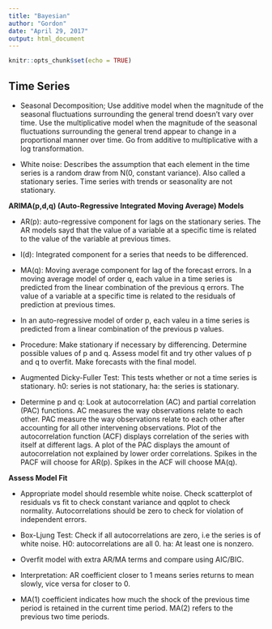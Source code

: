 ```yaml
---
title: "Bayesian"
author: "Gordon"
date: "April 29, 2017"
output: html_document
---
```


```r
knitr::opts_chunk$set(echo = TRUE)
```

## Time Series

* Seasonal Decomposition; Use additive model when the magnitude of the seasonal fluctuations surrounding the general trend doesn't vary over time. Use the multiplicative model when the magnitude of the seasonal fluctuations surrounding the general trend appear to change in a proportional manner over time. Go from additive to multiplicative with a log transformation.

* White noise: Describes the assumption that each element in the time series is a random draw from N(0, constant variance). Also called a stationary series. Time series with trends or seasonality are not stationary.

**ARIMA(p,d,q) (Auto-Regressive Integrated Moving Average) Models**

* AR(p): auto-regressive component for lags on the stationary series. The AR models sayd that the value of a variable at a specific time is related to the value of the variable at previous times.

* I(d): Integrated component for a series that needs to be differenced.

* MA(q): Moving average component for lag of the forecast errors. In a moving average model of order q, each value in a time series is predicted from the linear combination of the previous q errors. The value of a variable at a specific time is related to the residuals of prediction at previous times.

* In an auto-regressive model of order p, each valeu in a time series is predicted from a linear combination of the previous p values.

* Procedure: Make stationary if necessary by differencing. Determine possible values of p and q. Assess model fit and try other values of p and q to overfit. Make forecasts with the final model.

* Augmented Dicky-Fuller Test: This tests whether or not a time series is stationary. h0: series is not stationary, ha: the series is stationary.

* Determine p and q: Look at autocorrelation (AC) and partial correlation (PAC) functions. AC measures the way observations relate to each other. PAC measure the way observations relate to each other after accounting for all other intervening observations. Plot of the autocorrelation function (ACF) displays correlation of the series with itself at different lags. A plot of the PAC displays the amount of autocorrelation not explained by lower order correlations. Spikes in the PACF will choose for AR(p). Spikes in the ACF will choose MA(q). 

**Assess Model Fit**

* Appropriate model should resemble white noise. Check scatterplot of residuals vs fit to check constant variance and qqplot to check normality. Autocorrelations should be zero to check for violation of independent errors.

* Box-Ljung Test: Check if all autocorrelations are zero, i.e the series is of white noise. H0: autocorrelations are all 0. ha: At least one is nonzero. 

* Overfit model with extra AR/MA terms and compare using AIC/BIC.

* Interpretation: AR coefficient closer to 1 means series returns to mean slowly, vice versa for closer to 0.

* MA(1) coefficient indicates how much the shock of the previous time period is retained in the current time period. MA(2) refers to the previous two time periods.

